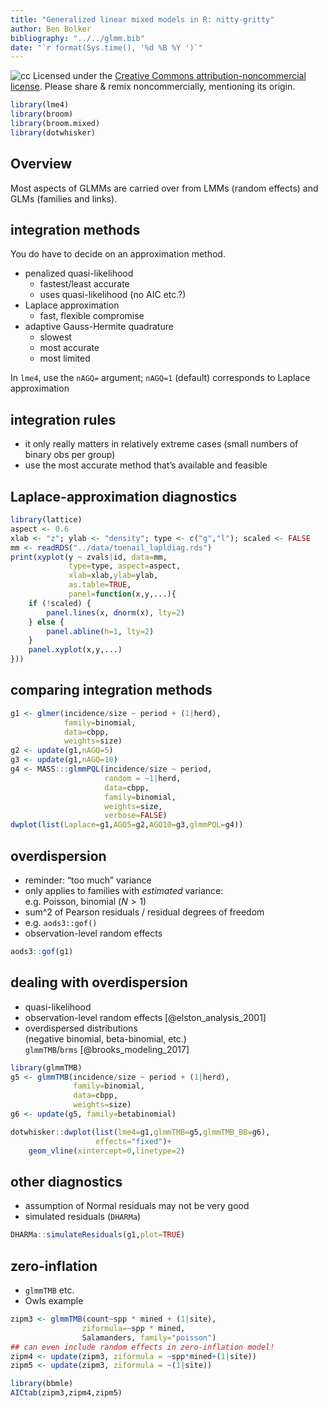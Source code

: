 ```yaml
---
title: "Generalized linear mixed models in R: nitty-gritty"
author: Ben Bolker
bibliography: "../../glmm.bib"
date: "`r format(Sys.time(), '%d %B %Y ')`"
---
```


![cc](pix/cc-attrib-nc.png)
Licensed under the 
[Creative Commons attribution-noncommercial license](http://creativecommons.org/licenses/by-nc/3.0/).
Please share \& remix noncommercially, mentioning its origin.

```r
library(lme4)
library(broom)
library(broom.mixed)
library(dotwhisker)
```
        
## Overview

Most aspects of GLMMs are carried over from LMMs (random effects) and GLMs (families and links).

## integration methods

You do have to decide on an approximation method.

- penalized quasi-likelihood
    - fastest/least accurate
	- uses quasi-likelihood (no AIC etc.?)
- Laplace approximation
    - fast, flexible compromise
- adaptive Gauss-Hermite quadrature
    - slowest
    - most accurate
    - most limited

In `lme4`, use the `nAGQ=` argument; `nAGQ=1` (default) corresponds to Laplace approximation

## integration rules

- it only really matters in relatively extreme cases (small numbers of binary obs per group)
- use the most accurate method that's available and feasible

## Laplace-approximation diagnostics

```r
library(lattice)
aspect <- 0.6
xlab <- "z"; ylab <- "density"; type <- c("g","l"); scaled <- FALSE
mm <- readRDS("../data/toenail_lapldiag.rds")
print(xyplot(y ~ zvals|id, data=mm,
             type=type, aspect=aspect,
             xlab=xlab,ylab=ylab,
             as.table=TRUE,
             panel=function(x,y,...){
    if (!scaled) {
        panel.lines(x, dnorm(x), lty=2)
    } else {
        panel.abline(h=1, lty=2)
    }
    panel.xyplot(x,y,...)
}))
```

## comparing integration methods

```r
g1 <- glmer(incidence/size ~ period + (1|herd),
            family=binomial,
            data=cbpp,
            weights=size)
g2 <- update(g1,nAGQ=5)
g3 <- update(g1,nAGQ=10)
g4 <- MASS:::glmmPQL(incidence/size ~ period,
                     random = ~1|herd,
                     data=cbpp,
                     family=binomial,
                     weights=size,
                     verbose=FALSE)
dwplot(list(Laplace=g1,AGQ5=g2,AGQ10=g3,glmmPQL=g4))
```      
      
## overdispersion

- reminder: "too much" variance
- only applies to families with *estimated* variance:  
e.g. Poisson, binomial ($N>1$)
- sum^2 of Pearson residuals / residual degrees of freedom
- e.g. `aods3::gof()`
- observation-level random effects

```r
aods3::gof(g1)
```

## dealing with overdispersion

- quasi-likelihood
- observation-level random effects [@elston_analysis_2001]
- overdispersed distributions  
(negative binomial, beta-binomial, etc.)  
`glmmTMB`/`brms` [@brooks_modeling_2017]

```r
library(glmmTMB)
g5 <- glmmTMB(incidence/size ~ period + (1|herd),
              family=binomial,
              data=cbpp,
              weights=size)
g6 <- update(g5, family=betabinomial)
```

```r
dotwhisker::dwplot(list(lme4=g1,glmmTMB=g5,glmmTMB_BB=g6),
                   effects="fixed")+
    geom_vline(xintercept=0,linetype=2)
```

## other diagnostics

- assumption of Normal residuals may not be very good
- simulated residuals (`DHARMa`)

```r
DHARMa::simulateResiduals(g1,plot=TRUE)
```

## zero-inflation

- `glmmTMB` etc.
- Owls example

```r
zipm3 <- glmmTMB(count~spp * mined + (1|site),
                ziformula=~spp * mined,
                Salamanders, family="poisson")
## can even include random effects in zero-inflation model!
zipm4 <- update(zipm3, ziformula = ~spp*mined+(1|site))
zipm5 <- update(zipm3, ziformula = ~(1|site))

library(bbmle)
AICtab(zipm3,zipm4,zipm5)
```


